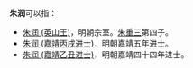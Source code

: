 '''朱润'''可以指：
*[[朱润_(英山王)|朱润 (英山王)]]，明朝宗室。[[朱重三|朱重三]]第四子。
*[[朱润_(嘉靖丙戌进士)|朱润 (嘉靖丙戌进士)]]，明朝嘉靖五年进士。
*[[朱润_(嘉靖乙丑进士)|朱润 (嘉靖乙丑进士)]]，明朝嘉靖四十四年进士。

{{disambig|cat=二字朱姓人名消歧义|run}}